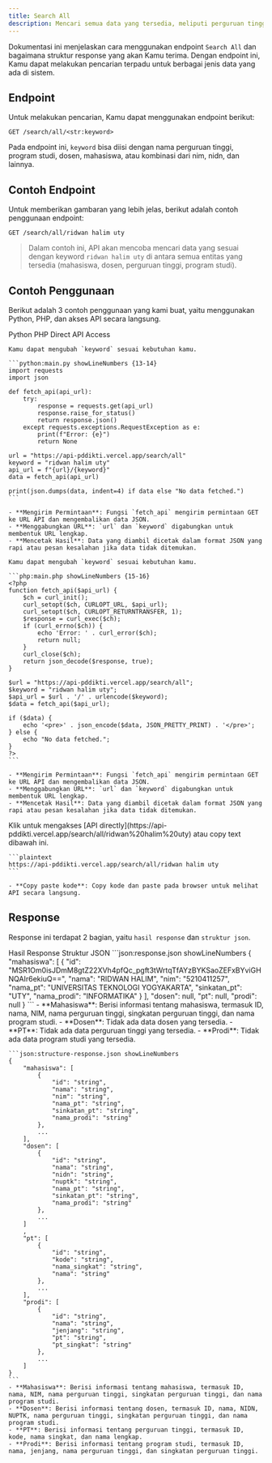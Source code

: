 ```yaml
---
title: Search All
description: Mencari semua data yang tersedia, meliputi perguruan tinggi, program studi, dosen, dan mahasiswa.
---
```


Dokumentasi ini menjelaskan cara menggunakan endpoint `Search All` dan bagaimana struktur response yang akan Kamu terima. Dengan endpoint ini, Kamu dapat melakukan pencarian terpadu untuk berbagai jenis data yang ada di sistem.

## Endpoint

Untuk melakukan pencarian, Kamu dapat menggunakan endpoint berikut:

```plaintext
GET /search/all/<str:keyword>
```

Pada endpoint ini, `keyword` bisa diisi dengan nama perguruan tinggi, program studi, dosen, mahasiswa, atau kombinasi dari nim, nidn, dan lainnya.

## Contoh Endpoint

Untuk memberikan gambaran yang lebih jelas, berikut adalah contoh penggunaan endpoint:

```plaintext
GET /search/all/ridwan halim uty
```

> Dalam contoh ini, API akan mencoba mencari data yang sesuai dengan keyword `ridwan halim uty` di antara semua entitas yang tersedia (mahasiswa, dosen, perguruan tinggi, program studi).

## Contoh Penggunaan

Berikut adalah 3 contoh penggunaan yang kami buat, yaitu menggunakan Python, PHP, dan akses API secara langsung.

<Tabs defaultValue="python" className="pt-5 pb-1">
  <TabsList>
    <TabsTrigger value="python">Python</TabsTrigger>
    <TabsTrigger value="php">PHP</TabsTrigger>
    <TabsTrigger value="direct">Direct API Access</TabsTrigger>
  </TabsList>
  <TabsContent value="python">

    Kamu dapat mengubah `keyword` sesuai kebutuhan kamu.

    ```python:main.py showLineNumbers {13-14}
    import requests
    import json

    def fetch_api(api_url):
        try:
            response = requests.get(api_url)
            response.raise_for_status()
            return response.json()
        except requests.exceptions.RequestException as e:
            print(f"Error: {e}")
            return None

    url = "https://api-pddikti.vercel.app/search/all"
    keyword = "ridwan halim uty"
    api_url = f"{url}/{keyword}"
    data = fetch_api(api_url)

    print(json.dumps(data, indent=4) if data else "No data fetched.")
    ```

    - **Mengirim Permintaan**: Fungsi `fetch_api` mengirim permintaan GET ke URL API dan mengembalikan data JSON.
    - **Menggabungkan URL**: `url` dan `keyword` digabungkan untuk membentuk URL lengkap.
    - **Mencetak Hasil**: Data yang diambil dicetak dalam format JSON yang rapi atau pesan kesalahan jika data tidak ditemukan.
  </TabsContent>
  <TabsContent value="php">

    Kamu dapat mengubah `keyword` sesuai kebutuhan kamu.

    ```php:main.php showLineNumbers {15-16}
    <?php
    function fetch_api($api_url) {
        $ch = curl_init();
        curl_setopt($ch, CURLOPT_URL, $api_url);
        curl_setopt($ch, CURLOPT_RETURNTRANSFER, 1);
        $response = curl_exec($ch);
        if (curl_errno($ch)) {
            echo 'Error: ' . curl_error($ch);
            return null;
        }
        curl_close($ch);
        return json_decode($response, true);
    }

    $url = "https://api-pddikti.vercel.app/search/all";
    $keyword = "ridwan halim uty";
    $api_url = $url . '/' . urlencode($keyword);
    $data = fetch_api($api_url);

    if ($data) {
        echo '<pre>' . json_encode($data, JSON_PRETTY_PRINT) . '</pre>';
    } else {
        echo "No data fetched.";
    }
    ?>
    ```

    - **Mengirim Permintaan**: Fungsi `fetch_api` mengirim permintaan GET ke URL API dan mengembalikan data JSON.
    - **Menggabungkan URL**: `url` dan `keyword` digabungkan untuk membentuk URL lengkap.
    - **Mencetak Hasil**: Data yang diambil dicetak dalam format JSON yang rapi atau pesan kesalahan jika data tidak ditemukan.
  </TabsContent>
  <TabsContent value="direct">
    Klik untuk mengakses [API directly](https://api-pddikti.vercel.app/search/all/ridwan%20halim%20uty) atau copy text dibawah ini.

    ```plaintext
    https://api-pddikti.vercel.app/search/all/ridwan halim uty
    ```

    - **Copy paste kode**: Copy kode dan paste pada browser untuk melihat API secara langsung.
  </TabsContent>
</Tabs>

## Response

Response ini terdapat 2 bagian, yaitu `hasil response` dan `struktur json`.

<Tabs defaultValue="hasil" className="pt-5 pb-1">
  <TabsList>
    <TabsTrigger value="hasil">Hasil Response</TabsTrigger>
    <TabsTrigger value="struktur">Struktur JSON</TabsTrigger>
  </TabsList>
  <TabsContent value="hasil">
    ```json:response.json showLineNumbers
    {
        "mahasiswa": [
            {
                "id": "MSR1Om0isJDmM8gtZ22XVh4pfQc_pgft3tWrtqTfAYzBYKSaoZEFxBYviGHNQAIr6ekiuQ==",
                "nama": "RIDWAN HALIM",
                "nim": "5210411257",
                "nama_pt": "UNIVERSITAS TEKNOLOGI YOGYAKARTA",
                "sinkatan_pt": "UTY",
                "nama_prodi": "INFORMATIKA"
            }
        ],
        "dosen": null,
        "pt": null,
        "prodi": null
    }
    ```
    - **Mahasiswa**: Berisi informasi tentang mahasiswa, termasuk ID, nama, NIM, nama perguruan tinggi, singkatan perguruan tinggi, dan nama program studi.
    - **Dosen**: Tidak ada data dosen yang tersedia.
    - **PT**: Tidak ada data perguruan tinggi yang tersedia.
    - **Prodi**: Tidak ada data program studi yang tersedia.
  </TabsContent>
  <TabsContent value="struktur">

    ```json:structure-response.json showLineNumbers
    {
        "mahasiswa": [
            {
                "id": "string",
                "nama": "string",
                "nim": "string",
                "nama_pt": "string",
                "sinkatan_pt": "string",
                "nama_prodi": "string"
            },
            ...
        ],
        "dosen": [
            {
                "id": "string",
                "nama": "string",
                "nidn": "string",
                "nuptk": "string",
                "nama_pt": "string",
                "sinkatan_pt": "string",
                "nama_prodi": "string"
            },
            ...
        ]
        ,
        "pt": [
            {
                "id": "string",
                "kode": "string",
                "nama_singkat": "string",
                "nama": "string"
            },
            ...
        ],
        "prodi": [
            {
                "id": "string",
                "nama": "string",
                "jenjang": "string",
                "pt": "string",
                "pt_singkat": "string"
            },
            ...
        ]
    }
    ```
    - **Mahasiswa**: Berisi informasi tentang mahasiswa, termasuk ID, nama, NIM, nama perguruan tinggi, singkatan perguruan tinggi, dan nama program studi.
    - **Dosen**: Berisi informasi tentang dosen, termasuk ID, nama, NIDN, NUPTK, nama perguruan tinggi, singkatan perguruan tinggi, dan nama program studi.
    - **PT**: Berisi informasi tentang perguruan tinggi, termasuk ID, kode, nama singkat, dan nama lengkap.
    - **Prodi**: Berisi informasi tentang program studi, termasuk ID, nama, jenjang, nama perguruan tinggi, dan singkatan perguruan tinggi.
  </TabsContent>
</Tabs>